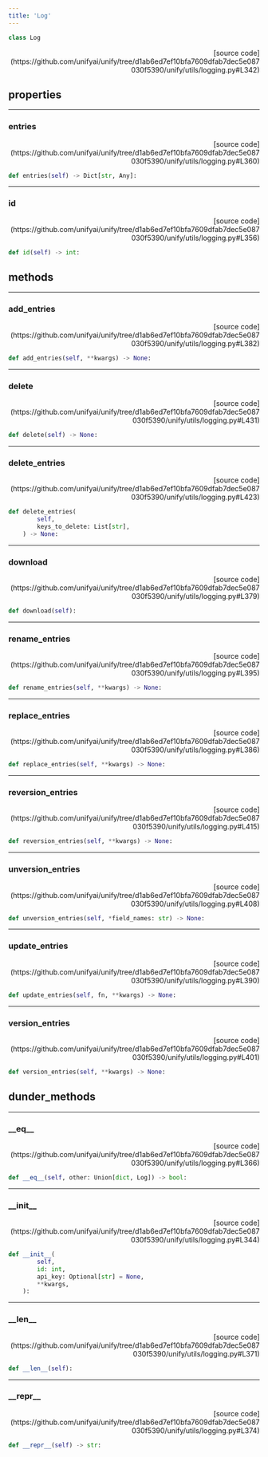 ```yaml
---
title: 'Log'
---
```


```python
class Log
```

<p align="right">[source code](https://github.com/unifyai/unify/tree/d1ab6ed7ef10bfa7609dfab7dec5e087030f5390/unify/utils/logging.py#L342)</p>



## properties

---

### entries

<p align="right">[source code](https://github.com/unifyai/unify/tree/d1ab6ed7ef10bfa7609dfab7dec5e087030f5390/unify/utils/logging.py#L360)</p>

```python
def entries(self) -> Dict[str, Any]:
```



---

### id

<p align="right">[source code](https://github.com/unifyai/unify/tree/d1ab6ed7ef10bfa7609dfab7dec5e087030f5390/unify/utils/logging.py#L356)</p>

```python
def id(self) -> int:
```



## methods

---

### add\_entries

<p align="right">[source code](https://github.com/unifyai/unify/tree/d1ab6ed7ef10bfa7609dfab7dec5e087030f5390/unify/utils/logging.py#L382)</p>

```python
def add_entries(self, **kwargs) -> None:
```



---

### delete

<p align="right">[source code](https://github.com/unifyai/unify/tree/d1ab6ed7ef10bfa7609dfab7dec5e087030f5390/unify/utils/logging.py#L431)</p>

```python
def delete(self) -> None:
```



---

### delete\_entries

<p align="right">[source code](https://github.com/unifyai/unify/tree/d1ab6ed7ef10bfa7609dfab7dec5e087030f5390/unify/utils/logging.py#L423)</p>

```python
def delete_entries(
        self,
        keys_to_delete: List[str],
    ) -> None:
```



---

### download

<p align="right">[source code](https://github.com/unifyai/unify/tree/d1ab6ed7ef10bfa7609dfab7dec5e087030f5390/unify/utils/logging.py#L379)</p>

```python
def download(self):
```



---

### rename\_entries

<p align="right">[source code](https://github.com/unifyai/unify/tree/d1ab6ed7ef10bfa7609dfab7dec5e087030f5390/unify/utils/logging.py#L395)</p>

```python
def rename_entries(self, **kwargs) -> None:
```



---

### replace\_entries

<p align="right">[source code](https://github.com/unifyai/unify/tree/d1ab6ed7ef10bfa7609dfab7dec5e087030f5390/unify/utils/logging.py#L386)</p>

```python
def replace_entries(self, **kwargs) -> None:
```



---

### reversion\_entries

<p align="right">[source code](https://github.com/unifyai/unify/tree/d1ab6ed7ef10bfa7609dfab7dec5e087030f5390/unify/utils/logging.py#L415)</p>

```python
def reversion_entries(self, **kwargs) -> None:
```



---

### unversion\_entries

<p align="right">[source code](https://github.com/unifyai/unify/tree/d1ab6ed7ef10bfa7609dfab7dec5e087030f5390/unify/utils/logging.py#L408)</p>

```python
def unversion_entries(self, *field_names: str) -> None:
```



---

### update\_entries

<p align="right">[source code](https://github.com/unifyai/unify/tree/d1ab6ed7ef10bfa7609dfab7dec5e087030f5390/unify/utils/logging.py#L390)</p>

```python
def update_entries(self, fn, **kwargs) -> None:
```



---

### version\_entries

<p align="right">[source code](https://github.com/unifyai/unify/tree/d1ab6ed7ef10bfa7609dfab7dec5e087030f5390/unify/utils/logging.py#L401)</p>

```python
def version_entries(self, **kwargs) -> None:
```



## dunder_methods

---

### \_\_eq\_\_

<p align="right">[source code](https://github.com/unifyai/unify/tree/d1ab6ed7ef10bfa7609dfab7dec5e087030f5390/unify/utils/logging.py#L366)</p>

```python
def __eq__(self, other: Union[dict, Log]) -> bool:
```



---

### \_\_init\_\_

<p align="right">[source code](https://github.com/unifyai/unify/tree/d1ab6ed7ef10bfa7609dfab7dec5e087030f5390/unify/utils/logging.py#L344)</p>

```python
def __init__(
        self,
        id: int,
        api_key: Optional[str] = None,
        **kwargs,
    ):
```



---

### \_\_len\_\_

<p align="right">[source code](https://github.com/unifyai/unify/tree/d1ab6ed7ef10bfa7609dfab7dec5e087030f5390/unify/utils/logging.py#L371)</p>

```python
def __len__(self):
```



---

### \_\_repr\_\_

<p align="right">[source code](https://github.com/unifyai/unify/tree/d1ab6ed7ef10bfa7609dfab7dec5e087030f5390/unify/utils/logging.py#L374)</p>

```python
def __repr__(self) -> str:
```

